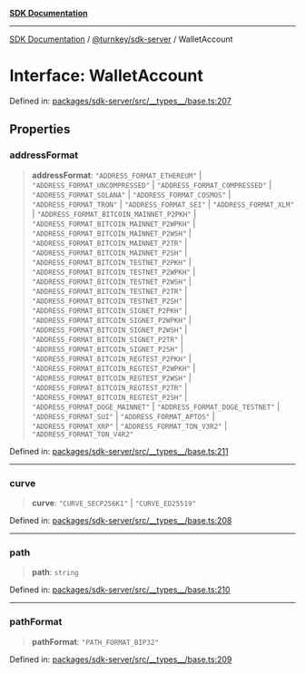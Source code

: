 [**SDK Documentation**](../../../README.mdx)

***

[SDK Documentation](../../../packages.mdx) / [@turnkey/sdk-server](../README.mdx) / WalletAccount

# Interface: WalletAccount

Defined in: [packages/sdk-server/src/\_\_types\_\_/base.ts:207](https://github.com/tkhq/sdk/blob/e1b1a69bdd608320aaf03cc2dbbf68dc0c52b28d/packages/sdk-server/src/__types__/base.ts#L207)

## Properties

### addressFormat

> **addressFormat**: `"ADDRESS_FORMAT_ETHEREUM"` \| `"ADDRESS_FORMAT_UNCOMPRESSED"` \| `"ADDRESS_FORMAT_COMPRESSED"` \| `"ADDRESS_FORMAT_SOLANA"` \| `"ADDRESS_FORMAT_COSMOS"` \| `"ADDRESS_FORMAT_TRON"` \| `"ADDRESS_FORMAT_SEI"` \| `"ADDRESS_FORMAT_XLM"` \| `"ADDRESS_FORMAT_BITCOIN_MAINNET_P2PKH"` \| `"ADDRESS_FORMAT_BITCOIN_MAINNET_P2WPKH"` \| `"ADDRESS_FORMAT_BITCOIN_MAINNET_P2WSH"` \| `"ADDRESS_FORMAT_BITCOIN_MAINNET_P2TR"` \| `"ADDRESS_FORMAT_BITCOIN_MAINNET_P2SH"` \| `"ADDRESS_FORMAT_BITCOIN_TESTNET_P2PKH"` \| `"ADDRESS_FORMAT_BITCOIN_TESTNET_P2WPKH"` \| `"ADDRESS_FORMAT_BITCOIN_TESTNET_P2WSH"` \| `"ADDRESS_FORMAT_BITCOIN_TESTNET_P2TR"` \| `"ADDRESS_FORMAT_BITCOIN_TESTNET_P2SH"` \| `"ADDRESS_FORMAT_BITCOIN_SIGNET_P2PKH"` \| `"ADDRESS_FORMAT_BITCOIN_SIGNET_P2WPKH"` \| `"ADDRESS_FORMAT_BITCOIN_SIGNET_P2WSH"` \| `"ADDRESS_FORMAT_BITCOIN_SIGNET_P2TR"` \| `"ADDRESS_FORMAT_BITCOIN_SIGNET_P2SH"` \| `"ADDRESS_FORMAT_BITCOIN_REGTEST_P2PKH"` \| `"ADDRESS_FORMAT_BITCOIN_REGTEST_P2WPKH"` \| `"ADDRESS_FORMAT_BITCOIN_REGTEST_P2WSH"` \| `"ADDRESS_FORMAT_BITCOIN_REGTEST_P2TR"` \| `"ADDRESS_FORMAT_BITCOIN_REGTEST_P2SH"` \| `"ADDRESS_FORMAT_DOGE_MAINNET"` \| `"ADDRESS_FORMAT_DOGE_TESTNET"` \| `"ADDRESS_FORMAT_SUI"` \| `"ADDRESS_FORMAT_APTOS"` \| `"ADDRESS_FORMAT_XRP"` \| `"ADDRESS_FORMAT_TON_V3R2"` \| `"ADDRESS_FORMAT_TON_V4R2"`

Defined in: [packages/sdk-server/src/\_\_types\_\_/base.ts:211](https://github.com/tkhq/sdk/blob/e1b1a69bdd608320aaf03cc2dbbf68dc0c52b28d/packages/sdk-server/src/__types__/base.ts#L211)

***

### curve

> **curve**: `"CURVE_SECP256K1"` \| `"CURVE_ED25519"`

Defined in: [packages/sdk-server/src/\_\_types\_\_/base.ts:208](https://github.com/tkhq/sdk/blob/e1b1a69bdd608320aaf03cc2dbbf68dc0c52b28d/packages/sdk-server/src/__types__/base.ts#L208)

***

### path

> **path**: `string`

Defined in: [packages/sdk-server/src/\_\_types\_\_/base.ts:210](https://github.com/tkhq/sdk/blob/e1b1a69bdd608320aaf03cc2dbbf68dc0c52b28d/packages/sdk-server/src/__types__/base.ts#L210)

***

### pathFormat

> **pathFormat**: `"PATH_FORMAT_BIP32"`

Defined in: [packages/sdk-server/src/\_\_types\_\_/base.ts:209](https://github.com/tkhq/sdk/blob/e1b1a69bdd608320aaf03cc2dbbf68dc0c52b28d/packages/sdk-server/src/__types__/base.ts#L209)
